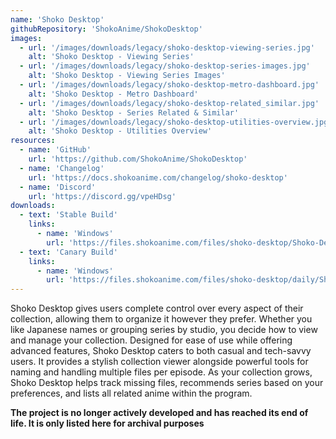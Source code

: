 ```yaml
---
name: 'Shoko Desktop'
githubRepository: 'ShokoAnime/ShokoDesktop'
images:
  - url: '/images/downloads/legacy/shoko-desktop-viewing-series.jpg'
    alt: 'Shoko Desktop - Viewing Series'
  - url: '/images/downloads/legacy/shoko-desktop-series-images.jpg'
    alt: 'Shoko Desktop - Viewing Series Images'
  - url: '/images/downloads/legacy/shoko-desktop-metro-dashboard.jpg'
    alt: 'Shoko Desktop - Metro Dashboard'
  - url: '/images/downloads/legacy/shoko-desktop-related_similar.jpg'
    alt: 'Shoko Desktop - Series Related & Similar'
  - url: '/images/downloads/legacy/shoko-desktop-utilities-overview.jpg'
    alt: 'Shoko Desktop - Utilities Overview'
resources:
  - name: 'GitHub'
    url: 'https://github.com/ShokoAnime/ShokoDesktop'
  - name: 'Changelog'
    url: 'https://docs.shokoanime.com/changelog/shoko-desktop'
  - name: 'Discord'
    url: 'https://discord.gg/vpeHDsg'
downloads:
  - text: 'Stable Build'
    links:
      - name: 'Windows'
        url: 'https://files.shokoanime.com/files/shoko-desktop/Shoko-Desktop-Setup-4.3.0.exe'
  - text: 'Canary Build'
    links:
      - name: 'Windows'
        url: 'https://files.shokoanime.com/files/shoko-desktop/daily/ShokoDesktop.zip'
---
```


Shoko Desktop gives users complete control over every aspect of their collection, allowing them to organize it however
they prefer. Whether you like Japanese names or grouping series by studio, you decide how to view and manage your
collection. Designed for ease of use while offering advanced features, Shoko Desktop caters to both casual and
tech-savvy users. It provides a stylish collection viewer alongside powerful tools for naming and handling multiple
files per episode. As your collection grows, Shoko Desktop helps track missing files, recommends series based on your
preferences, and lists all related anime within the program.

**The project is no longer actively developed and has reached its end of life. It is only listed here for archival
purposes**
